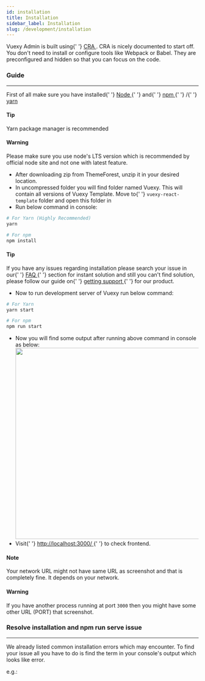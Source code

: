 ---
id: installation
title: Installation
sidebar_label: Installation
slug: /development/installation
---


<p>
  Vuexy Admin is built using{' '}
  <a href='https://create-react-app.dev/' target='_blank'>
    CRA
  </a>
  . CRA is nicely documented to start off. You don't need to install or configure tools like Webpack or Babel. They are preconfigured
  and hidden so that you can focus on the code.
</p>

### Guide

---

<p>
  First of all make sure you have installed{' '}
  <a href='https://nodejs.org/en/' target='_blank'>
    Node
  </a>{' '}
  and{' '}
  <a href='https://www.npmjs.com/' target='_blank'>
    npm
  </a>{' '}
  /{' '}
  <a href='https://yarnpkg.com/' target='_blank'>
    yarn
  </a>
</p>
<Alert className='my-4' color='success'>
  <h4 className='alert-heading'>Tip</h4>
  <div className='alert-body'>Yarn package manager is recommended</div>
</Alert>
<Alert color='warning'>
  <h4 className='alert-heading'>Warning</h4>
  <div className='alert-body'>
    Please make sure you use node's LTS version which is recommended by official node site and not one with latest
    feature.
  </div>
</Alert>
<ul className='mb-3'>
  <li>After downloading zip from ThemeForest, unzip it in your desired location.</li>
  <li>
    In uncompressed folder you will find folder named Vuexy. This will contain all versions of Vuexy Template. Move to{' '}
    <code>vuexy-react-template</code> folder and open this folder in
  </li>
  <li>Run below command in console:</li>
</ul>

```bash
# For Yarn (Highly Recommended)
yarn

# For npm
npm install
```

<Alert className='my-4' color='success'>
  <h4 className='alert-heading'>Tip</h4>
  <div className='alert-body'>
    If you have any issues regarding installation please search your issue in our{' '}
    <a className='alert-link' href='/faq'>
      FAQ
    </a>{' '}
    section for instant solution and still you can't find solution, please follow our guide on{' '}
    <a className='alert-link' href='/docs/getting-started/getting-support'>
      getting support
    </a>{' '}
    for our product.
  </div>
</Alert>

<ul className='mb-3'>
  <li>Now to run development server of Vuexy run below command:</li>
</ul>

```bash
# For Yarn
yarn start

# For npm
npm run start
```

<ul className='my-3'>
  <li>
    Now you will find some output after running above command in console as below:
    <img className='rounded my-2' src={useBaseUrl('img/server-console.png')} width='500' />
  </li>
  <li>
    Visit{' '}
    <a href='http://localhost:3000/' target='_blank'>
      http://localhost:3000/
    </a>{' '}
    to check frontend.
  </li>
</ul>

<Alert className='my-3' color='success'>
  <h4 className='alert-heading'>Note</h4>
  <div className='alert-body'>
    Your network URL might not have same URL as screenshot and that is completely fine. It depends on your network.
  </div>
</Alert>

<Alert className='my-3' color='warning'>
  <h4 className='alert-heading'>Warning</h4>
  <div className='alert-body'>
    If you have another process running at port <code>3000</code> then you might have some other URL (PORT) that
    screenshot.
  </div>
</Alert>

### Resolve installation and npm run serve issue

---

<p>
  We already listed common installation errors which may encounter. To find your issue all you have to do is find the
  term in your console's output which looks like error.
</p>

<p>e.g.:</p>
